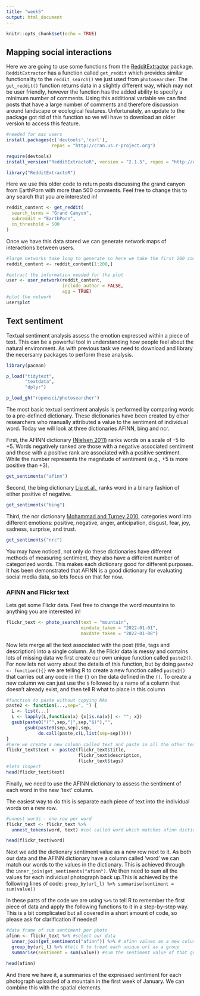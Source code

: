 ```yaml
---
title: "week5"
output: html_document
---
```


```r
knitr::opts_chunk$set(echo = TRUE)
```

## Mapping social interactions

Here we are going to use some functions from the [RedditExtractor](https://github.com/ivan-rivera/RedditExtractor) package. `RedditExtractor` has a function called `get_reddit` which provides similar functionality to the `reddit_search()` we just used from `photosearcher`. The `get_reddit()` function returns data in a slightly different way, which may not be user friendly, however the function has the added ability to specify a minimum number of comments. Using this additional variable we can find posts that have a large number of comments and therefore discussion around landscape or ecological features. Unfortunately, an update to the package got rid of this function so we will have to download an older version to access this feature.  

```r
#needed for mac users
install.packages(c('devtools','curl'),
                 repos = "http://cran.us.r-project.org") 

require(devtools)
install_version("RedditExtractoR", version = "2.1.5", repos = "http://cran.us.r-project.org")
```

```r
library("RedditExtractoR")
```

Here we use this older code to return posts discussing the grand canyon from EarthPorn with more than 500 comments. Feel free to change this to any search that you are interested in!

```r
reddit_content <- get_reddit(
  search_terms = "Grand Canyon",
  subreddit = "EarthPorn",
  cn_threshold = 500
)
```

Once we have this data stored we can generate network maps of interactions between users.

```r
#large networks take long to generate so here we take the first 200 comments
reddit_content <- reddit_content[1:200,] 

#extract the information needed for the plot
user <- user_network(reddit_content, 
                     include_author = FALSE, 
                     agg = TRUE)
#plot the network
user$plot
```


## Text sentiment

Textual sentiment analysis assess the emotion expressed within a piece of text. This can be a powerful tool in understanding how people feel about the natural environment. As with previous task we need to download and  library the necersarry packages to perform these analysis.

```r
library(pacman)

p_load("tidytext",
       "textdata",
       "dplyr")

p_load_gh("ropensci/photosearcher")
```

The most basic textual sentiment analysis is performed by comparing words to a pre-defined dictionary. These dictionaries have been created by other researchers who manually attributed a value to the sentiment of individual word. Today we will look at three dictionaries AFINN, bing and ncr. 

First, the AFINN dictionary [(Nielsen 2011)](https://arxiv.org/abs/1103.2903) ranks words on a scale of -5 to +5. Words negatively ranked are those with a negative associated sentiment and those with a positive rank are associated with a positive sentiment. While the number represents the magnitude of sentiment (e.g., +5 is more positive than +3).

```r
get_sentiments("afinn")
```

Second, the bing dictionary [Liu et al. ](https://www.morganclaypool.com/doi/abs/10.2200/s00416ed1v01y201204hlt016?casa_token=zVb-dykzCngAAAAA:joawB4fnvH6TWALFJeKJS8HiQQ07g920cdnjogMvSesova-GyXExeT7wwFkW2C6XjppwyThDHA) ranks word in a binary fashion of either positive of negative.

```r
get_sentiments("bing")
```

Third, the ncr dictionary [Mohammad and Turney 2010,](https://arxiv.org/pdf/1308.6297.pdf) categories word into different emotions: positive, negative, anger, anticipation, disgust, fear, joy, sadness, surprise, and trust.

```r
get_sentiments("nrc")
```

You may have noticed, not only do these dictionaries have different methods of measuring sentiment, they also have a different number of categorized words. This makes each dictionary good for different purposes. It has been demonstrated that AFINN is a good dictionary for evaluating social media data, so lets focus on that for now. 

### AFINN and Flickr text

Lets get some Flickr data. Feel free to change the word mountains to anything you are interested in!

```r
flickr_text <- photo_search(text = "mountain",
                            mindate_taken = "2022-01-01",
                            maxdate_taken = "2022-01-08")
```

Now lets merge all the text associated with the post (title, tags and description) into a single column. As the Flickr data is messy and contains lots of missing data we first create our own unique function called `paste2()`. For now lets not worry about the details of this function, but by doing `paste2 <- function(){}` we are telling R to create a new function called `paste2()` that carries out any code in the `{}` on the data defined in the `()`. To create a new column we can just use the `$` followed by a name of a column that doesn't already exist, and then tell R what to place in this column

```r
#function to paste without copying NAs
paste2 <- function(...,sep=", ") {
  L <- list(...)
  L <- lapply(L,function(x) {x[is.na(x)] <- ""; x})
  gsub(paste0("(^",sep,"|",sep,"$)"),"",
       gsub(paste0(sep,sep),sep,
            do.call(paste,c(L,list(sep=sep)))))
}
#here we create a new column called text and paste in all the other text from that row
flickr_text$text <- paste2(flickr_text$title, 
                           flickr_text$description, 
                           flickr_text$tags) 
#lets inspect
head(flickr_text$text)
```

Finally, we need to use the AFINN dictionary to assess the sentiment of each word in the new 'text' column. 

The easiest way to do this is separate each piece of text into the individual words on a new row. 

```r
#unnest words - one row per word
flickr_text <- flickr_text %>%
  unnest_tokens(word, text) #col called word which matches afinn dictionary

head(flickr_text$word)
```

Next we add the dictionary sentiment value as a new row next to it. As both our data and the AFINN dictionary have a column called 'word' we can match our words to the values in the dictionary. This is achieved through the  `inner_join(get_sentiments("afinn")`. We then need to sum all the values for each individual photograph back up.This is achieved by the following lines of code: `group_by(url_l) %>% summarise(sentiment = sum(value))`

In these parts of the code we are using `%>%` to tell R to remember the first piece of data and apply the following functions to it in a step-by-step way. This is a bit complicated but all covered in a short amount of code, so please ask for clarification if needed!

```r
#data frame of sum sentiment per photo 
afinn <- flickr_text %>% #select our data
  inner_join(get_sentiments("afinn")) %>% # afinn values as a new column
  group_by(url_l) %>% #tell R to treat each unique url as a group
  summarise(sentiment = sum(value)) #sum the sentiment value of that group

head(afinn)
```

And there we have it, a summaries of the expressed sentiment for each photograph uploaded of a mountain in the first week of January. We can combine this with the spatial elements.
